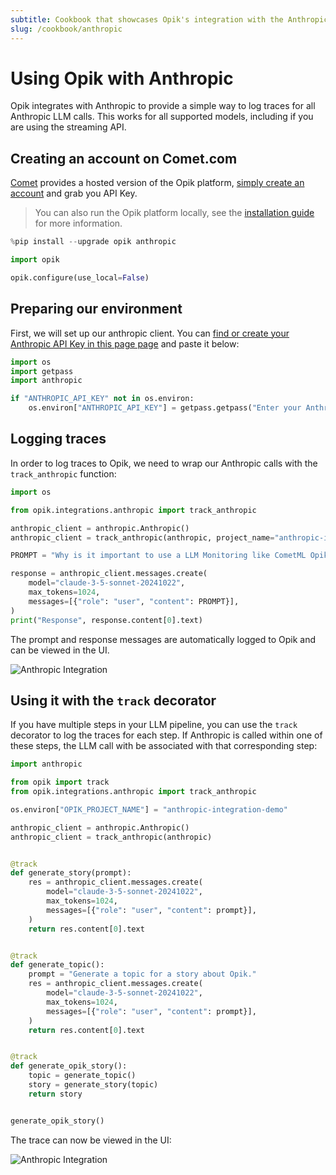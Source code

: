 ```yaml
---
subtitle: Cookbook that showcases Opik's integration with the Anthropic Python SDK
slug: /cookbook/anthropic
---
```


# Using Opik with Anthropic

Opik integrates with Anthropic to provide a simple way to log traces for all Anthropic LLM calls. This works for all supported models, including if you are using the streaming API.

## Creating an account on Comet.com

[Comet](https://www.comet.com/site?from=llm&utm_source=opik&utm_medium=colab&utm_content=anthropic&utm_campaign=opik) provides a hosted version of the Opik platform, [simply create an account](https://www.comet.com/signup?from=llm&utm_source=opik&utm_medium=colab&utm_content=anthropic&utm_campaign=opik) and grab you API Key.

> You can also run the Opik platform locally, see the [installation guide](https://www.comet.com/docs/opik/self-host/overview/?from=llm&utm_source=opik&utm_medium=colab&utm_content=anthropic&utm_campaign=opik) for more information.

```python
%pip install --upgrade opik anthropic
```

```python
import opik

opik.configure(use_local=False)
```

## Preparing our environment

First, we will set up our anthropic client. You can [find or create your Anthropic API Key in this page page](https://console.anthropic.com/settings/keys) and paste it below:

```python
import os
import getpass
import anthropic

if "ANTHROPIC_API_KEY" not in os.environ:
    os.environ["ANTHROPIC_API_KEY"] = getpass.getpass("Enter your Anthropic API key: ")
```

## Logging traces

In order to log traces to Opik, we need to wrap our Anthropic calls with the `track_anthropic` function:

```python
import os

from opik.integrations.anthropic import track_anthropic

anthropic_client = anthropic.Anthropic()
anthropic_client = track_anthropic(anthropic, project_name="anthropic-integration-demo")
```

```python
PROMPT = "Why is it important to use a LLM Monitoring like CometML Opik tool that allows you to log traces and spans when working with Anthropic LLM Models?"

response = anthropic_client.messages.create(
    model="claude-3-5-sonnet-20241022",
    max_tokens=1024,
    messages=[{"role": "user", "content": PROMPT}],
)
print("Response", response.content[0].text)
```

The prompt and response messages are automatically logged to Opik and can be viewed in the UI.

![Anthropic Integration](https://raw.githubusercontent.com/comet-ml/opik/main/apps/opik-documentation/documentation/static/img/cookbook/anthropic_trace_cookbook.png)

## Using it with the `track` decorator

If you have multiple steps in your LLM pipeline, you can use the `track` decorator to log the traces for each step. If Anthropic is called within one of these steps, the LLM call with be associated with that corresponding step:

```python
import anthropic

from opik import track
from opik.integrations.anthropic import track_anthropic

os.environ["OPIK_PROJECT_NAME"] = "anthropic-integration-demo"

anthropic_client = anthropic.Anthropic()
anthropic_client = track_anthropic(anthropic)


@track
def generate_story(prompt):
    res = anthropic_client.messages.create(
        model="claude-3-5-sonnet-20241022",
        max_tokens=1024,
        messages=[{"role": "user", "content": prompt}],
    )
    return res.content[0].text


@track
def generate_topic():
    prompt = "Generate a topic for a story about Opik."
    res = anthropic_client.messages.create(
        model="claude-3-5-sonnet-20241022",
        max_tokens=1024,
        messages=[{"role": "user", "content": prompt}],
    )
    return res.content[0].text


@track
def generate_opik_story():
    topic = generate_topic()
    story = generate_story(topic)
    return story


generate_opik_story()
```

The trace can now be viewed in the UI:

![Anthropic Integration](https://raw.githubusercontent.com/comet-ml/opik/main/apps/opik-documentation/documentation/static/img/cookbook/anthropic_trace_decorator_cookbook.png)
